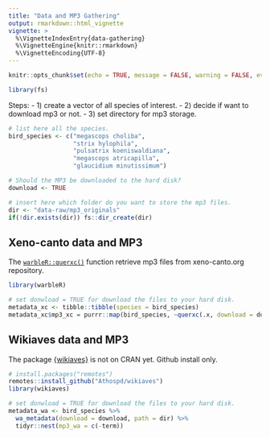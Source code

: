 ```yaml
---
title: "Data and MP3 Gathering"
output: rmarkdown::html_vignette
vignette: >
  %\VignetteIndexEntry{data-gathering}
  %\VignetteEngine{knitr::rmarkdown}
  %\VignetteEncoding{UTF-8}
---
```


```r
knitr::opts_chunk$set(echo = TRUE, message = FALSE, warning = FALSE, eval = FALSE)
```

```r
library(fs)
```

Steps:
- 1) create a vector of all species of interest.
- 2) decide if want to download mp3 or not.
- 3) set directory for mp3 storage.

```r
# list here all the species.
bird_species <- c("megascops choliba",
                  "strix hylophila",
                  "pulsatrix koeniswaldiana",
                  "megascops atricapilla",
                  "glaucidium minutissimum")

# Should the MP3 be downloaded to the hard disk?
download <- TRUE

# insert here which folder do you want to store the mp3 files.
dir <- "data-raw/mp3_originals"
if(!dir.exists(dir)) fs::dir_create(dir)
```

## Xeno-canto data and MP3

The [`warbleR::querxc()`](https://cran.r-project.org/web/packages/warbleR/vignettes/warbleR_workflow_01.html#obtain_metadata_and_recordings_from_xeno-canto) function retrieve mp3 files from xeno-canto.org repository.

```r
library(warbleR)

# set donwload = TRUE for download the files to your hard disk.
metadata_xc <- tibble::tibble(species = bird_species)
metadata_xc$mp3_xc = purrr::map(bird_species, ~querxc(.x, download = download, path = dir))
```

## Wikiaves data and MP3

The package [{wikiaves}](https://athospd.github.io/wikiaves/) is not on CRAN yet. Github install only.

```r
# install.packages("remotes")
remotes::install_github("Athospd/wikiaves")
library(wikiaves)
```


```r
# set donwload = TRUE for download the files to your hard disk.
metadata_wa <- bird_species %>% 
  wa_metadata(download = download, path = dir) %>% 
  tidyr::nest(mp3_wa = c(-term))
```


